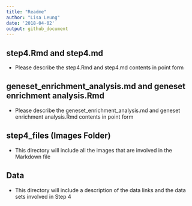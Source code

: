 ```yaml
---
title: "Readme"
author: "Lisa Leung"
date: '2018-04-02'
output: github_document
---
```


## step4.Rmd and step4.md

 - Please describe the step4.Rmd and step4.md contents in point form

## geneset_enrichment_analysis.md and geneset enrichment analysis.Rmd

- Please describe the geneset_enrichment_analysis.md and geneset enrichment analysis.Rmd contents in point form

## step4_files (Images Folder)

- This directory will include all the images that are involved in the Markdown file

## Data

- This directory will include a description of the data links and the data sets involved in Step 4
